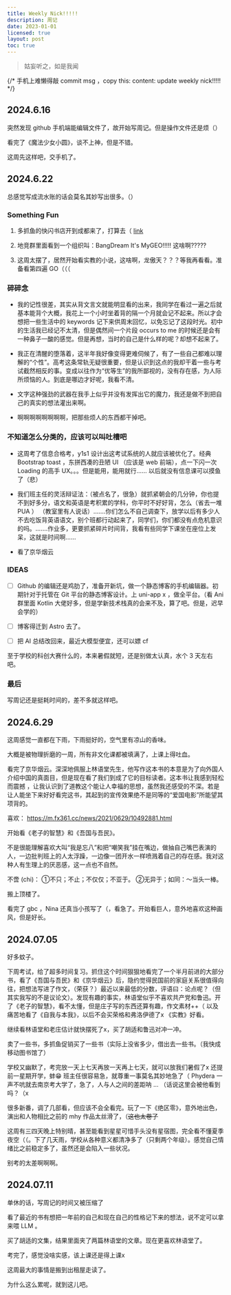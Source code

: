 ```yaml
---
title: Weekly Nick!!!!!
description: 周记
date: 2023-01-01
licensed: true
layout: post
toc: true
---
```


> 姑妄听之，如是我闻

{/* 手机上难懒得敲 commit msg ，copy this: content: update weekly nick!!!!! */}

## 2024.6.16

突然发现 github 手机端能编辑文件了，故开始写周记。但是操作文件还是烦（）

看完了《魔法少女小圆》，谈不上神，但是不错。

这周先这样吧，交手机了。

## 2024.6.22

总感觉写成流水账的话会莫名其妙写出很多。（）

### Something Fun

1. 多抓鱼的快闪书店开到成都来了，打算去（ [link](https://mp.weixin.qq.com/s?__biz=MzI3NTYzNTM5OA==&mid=2247491380&idx=1&sn=bfe791e8e1b046c3ad07a2ca418f7be4&chksm=ea022f304eb3fc1d779e4b1bf576c09acdc5a6a3573e09c9348c3e1eb02d251d5b2791cea78b&xtrack=1&scene=0&subscene=93&clicktime=1719045018&enterid=1719045018&sessionid=0&ascene=7&fasttmpl_type=0&fasttmpl_fullversion=7250619-zh_CN-zip&fasttmpl_flag=0&realreporttime=1719045018192&devicetype=android-29&version=2800255b&nettype=WIFI&abtest_cookie=AAACAA%3D%3D&lang=zh_CN&session_us=gh_659f0a86b40a&countrycode=CN&exportkey=n_ChQIAhIQs0DzCpXD8k%2Fi8xj7XmDUtxLwAQIE97dBBAEAAAAAAHT1BAcrew4AAAAOpnltbLcz9gKNyK89dVj0iQqfB4SGk7LFFnEKB%2BfrFP6lu4oKFzCQUvcSxLMJIJAIqv3vQ4Ry5ftaaDWAfR1tWCvDZPMZpwpilJoUfaGRVus1nQefAo2j%2BEP0rxoZJPIyLj8j2E6AFu3mlzrd%2Be2W%2B%2BJFIXzzP%2FZ4wN%2F8cUkppnQh8PV76XElwbld0ZWQQ0q%2FvtDUY1dTjwRpY5BP%2FSAaoigWJsgg7QtUcQlcf7zVxJTzAPyJdIEB5V3PkaJ6VCxS67%2FI2OSMagOfh2dUSYjNZqvcR0xmV3dmGA%3D%3D&pass_ticket=tI%2B85qcTAvknd4iVQkAdXSRMI6h6hNU6pC%2BgK6pGaBCKa%2F9f%2FSXPfSXgQlJn9%2B5%2F&wx_header=3)

2. 地竞群里面看到一个组织叫：BangDream It's MyGEO!!!!! 这啥啊?????

3. 这周太摆了，居然开始看实教的小说，这啥啊，龙傲天？？？等我再看看。准备看第四遍 GO（（（


### 碎碎念

- 我的记性很差，其实从背文言文就能明显看的出来，我同学在看过一遍之后就基本能背个大概，我花上一个小时坐着背的隔一个月就会记不起来。所以才会想把一些生活中的 keywords 记下来供周末回忆，以免忘记了这段时光。初中的生活我已经记不太清，但是偶然间一个片段 occurs to me 的时候还是会有一种鼻子一酸的感觉。但是再想，当时的自己是什么样的呢？却想不起来了。

- 我正在清醒的堕落着，这半年我好像变得更难伺候了，有了一些自己都难以理解的“个性”。高考这条常轨无疑很重要，但是认识到这点的我却干着一些与考试截然相反的事。变成以往作为“优等生”的我所鄙视的，没有存在感，为人际所烦恼的人。到底是哪边才好呢，我看不清。

- 文字这种强劲的武器在我手上似乎并没有发挥出它的魔力，我还是做不到把自己的真实的想法灌出来啊。

- 啊啊啊啊啊啊啊啊，把那些烦人的东西都干掉吧。


### 不知道怎么分类的，应该可以叫吐槽吧

- 这周考了信息合格考，y1s1 设计出这考试系统的人就应该被优化了。经典 Bootstrap toast ，东拼西凑的丑陋 UI （应该是 web 前端），点一下闪一次 Loading 的高手 UX。。。但是能用，能用就行...... 以后就没有信息课可以摸鱼了（悲）

- 我们班主任的灵活辩证法：（被点名了，很急）就抓紧朝会的几分钟，你也提不到好多分，语文和英语是考积累的学科，你平时不好好背，怎么（省去一堆 PUA ）
（教室里有人说话）.......你们怎么不自己调查下，放学以后有多少人不去吃饭背英语语文，别个班都行动起来了，同学们，你们都没有点危机意识的吗。.......作业多，更要抓紧碎片时间背，我看有些同学下课坐在座位上发呆，这就是时间啊......

- 看了京华烟云

### IDEAS

- [ ] Github 的编辑还是鸡肋了，准备开新坑，做一个静态博客的手机编辑器。初期针对于托管在 Git 平台的静态博客设计。上 uni-app x ，做全平台。（看 Ani 群里面 Kotlin 大佬好多，但是学新技术栈真的会来不及，算了吧。但是，迟早会学的）

- [ ] 博客得迁到 Astro 去了。

- [ ] 把 AI 总结改回来，最近大模型便宜，还可以嫖 cf

至于学校的科创大赛什么的，本来暑假就短，还是别做太认真，水个 3 天左右吧。

### 最后

写周记还是挺耗时间的，差不多就这样吧。

## 2024.6.29

这周感觉一直都在下雨，下雨挺好的，空气里有凉山的香味。

大概是被物理折磨的一周，所有非文化课都被填满了，上课上得吐血。

看完了京华烟云。深深地佩服上林语堂先生，他写作这本书的本意是为了向外国人介绍中国的真面目，但是现在看了我们到成了它的目标读者。这本书让我感到轻松而震撼
，让我认识到了道教这个能让人幸福的思想，虽然我还感受的不深。若是让人能坐下来好好看完这书，其起到的宣传效果绝不是同等的“爱国电影”所能望其项背的。

喜欢： https://m.fx361.cc/news/2021/0629/10492881.html

开始看《老子的智慧》和《吾国与吾民》。

不是很能理解喜欢大叫“我是忘八”和把“嘲笑我”挂在嘴边，做抽自己嘴巴表演的人，一边批判班上的人太浮躁，一边像一团开水一样喷溅着自己的存在感。我对这种人有生理上的厌恶感，这一点也不自然。

不啻 (chi)：
①不只；不止；不仅仅；不亚于。 
②无异于；如同：～当头一棒。

搬上顶楼了。

看完了 gbc ，Nina 还真当小孩写了（，看急了。开始看巨人，意外地喜欢这种画风，但是好长。


## 2024.07.05

好多蚊子。

下周考试，给了超多时间复习。抓住这个时间狠狠地看完了一个半月前进的大部分书，看了《吾国与吾民》和《京华烟云》后，隐约觉得民国前的家庭关系很值得向往，把想法写进了作文，（荣获？）最近以来最低的分数，评语曰：论点呢？（但其实我写的不是议论文）。<Heimu>发现有趣的事实，林语堂似乎不喜欢共产党和鲁迅。</Heimu>开了《老子的智慧》，看不太懂，但是庄子写的东西还算有趣，作文素材++（ 以及痛苦地看了《自我与本我》，以后不会买荣格和弗洛伊德了x 《实教》好看。

继续看林语堂和老庄估计就快摆死了x，买了胡适和鲁迅对冲一冲。

卖了一些书，多抓鱼促销买了一些书（实际上没省多少，借出去一些书。（我快成移动图书馆了）

学校又幽默了，考完放一天上七天再放一天再上七天，就可以放我们暑假了x 还提前一星期开学，蚌😁 班主任很容易急，就尊重一事莫名其妙地急了（ Phydera 一声不吭就去南京考大学了，急了，人与人之间的差距呐 ... （话说这里会被他看到吗？（x

很多新番，调了几部看，但应该不会全看完。玩了一下《绝区零》，意外地出色，演出和人物相比之前的 mhy 作品太丝滑了，（~~这也太卷了~~

这周有三四天晚上特别晴，甚至能看到星星可惜手头没有星宿图，完全看不懂夏季夜空（（。下了几天雨，学校从各种意义都清净多了（只剩两个年级）。感觉自己情绪比之前稳定多了，虽然还是会陷入一些状况。

别考的太差啊啊啊。


## 2024.07.11

单休的话，写周记的时间又被压缩了

看了最近的书有想把一年前的自己和现在自己的性格记下来的想法，说不定可以拿来喂 LLM 。

买了胡适的文集，结果里面夹了两篇林语堂的文章。现在更喜欢林语堂了。

考完了，感觉没啥实感，该上课还是得上课x

这周最大的事情是搬到出租屋走读了。

为什么这么累呢，就到这儿吧。

